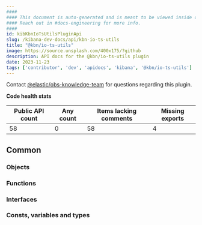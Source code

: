 ```yaml
---
####
#### This document is auto-generated and is meant to be viewed inside our experimental, new docs system.
#### Reach out in #docs-engineering for more info.
####
id: kibKbnIoTsUtilsPluginApi
slug: /kibana-dev-docs/api/kbn-io-ts-utils
title: "@kbn/io-ts-utils"
image: https://source.unsplash.com/400x175/?github
description: API docs for the @kbn/io-ts-utils plugin
date: 2023-11-23
tags: ['contributor', 'dev', 'apidocs', 'kibana', '@kbn/io-ts-utils']
---
```




Contact [@elastic/obs-knowledge-team](https://github.com/orgs/elastic/teams/obs-knowledge-team) for questions regarding this plugin.

**Code health stats**

| Public API count  | Any count | Items lacking comments | Missing exports |
|-------------------|-----------|------------------------|-----------------|
| 58 | 0 | 58 | 4 |

## Common

### Objects
<DocDefinitionList data={kbnIoTsUtilsObj.common.objects}/>

### Functions
<DocDefinitionList data={kbnIoTsUtilsObj.common.functions}/>

### Interfaces
<DocDefinitionList data={kbnIoTsUtilsObj.common.interfaces}/>

### Consts, variables and types
<DocDefinitionList data={kbnIoTsUtilsObj.common.misc}/>

